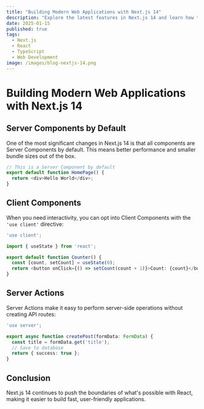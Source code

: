 ```yaml
---
title: "Building Modern Web Applications with Next.js 14"
description: "Explore the latest features in Next.js 14 and learn how to build performant, scalable web applications with the App Router."
date: 2025-01-15
published: true
tags:
  - Next.js
  - React
  - TypeScript
  - Web Development
image: /images/blog-nextjs-14.png
---
```


# Building Modern Web Applications with Next.js 14
## Server Components by Default

One of the most significant changes in Next.js 14 is that all components are Server Components by default. This means better performance and smaller bundle sizes out of the box.

```typescript
// This is a Server Component by default
export default function HomePage() {
  return <div>Hello World</div>;
}
```

## Client Components

When you need interactivity, you can opt into Client Components with the `'use client'` directive:

```typescript
'use client';

import { useState } from 'react';

export default function Counter() {
  const [count, setCount] = useState(0);
  return <button onClick={() => setCount(count + 1)}>Count: {count}</button>;
}
```

## Server Actions

Server Actions make it easy to perform server-side operations without creating API routes:

```typescript
'use server';

export async function createPost(formData: FormData) {
  const title = formData.get('title');
  // Save to database
  return { success: true };
}
```

## Conclusion

Next.js 14 continues to push the boundaries of what's possible with React, making it easier to build fast, user-friendly applications.
